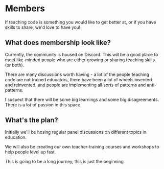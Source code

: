 # Members 

If teaching code is something you would like to get better at, or if you have skills to share, we'd love to have you!

## What does membership look like?

Currently, the community is housed on Discord. This will be a good place to meet like-minded people who are either growing or sharing teaching skills (or both).

There are many discussions worth having - a lot of the people teaching code are not trained educators, there have been a lot of wheels invented and reinvented, and people are implementing all sorts of patterns and anti-patterns. 

I suspect that there will be some big learnings and some big disagreements. There is a lot of passion in this space.

## What's the plan?

Initially we'll be hosing regular panel discussions on different topics in education. 

We will also be creating our own teacher-training courses and workshops to help people level up fast. 

This is going to be a long journey, this is just the beginning.






